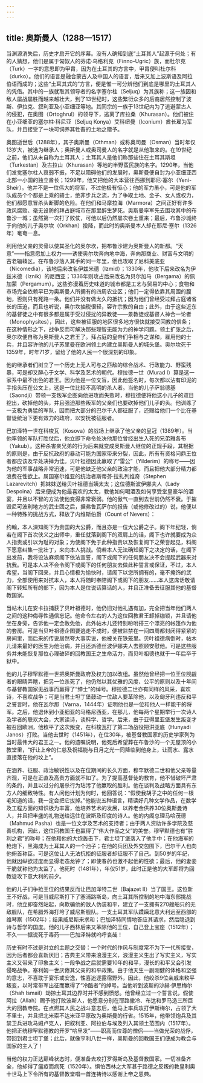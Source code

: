 ```yaml
---
---
---
```

title: 奥斯曼人（1288—1517）
---




当渊源消失后，历史才启开它的序幕。没有人确知到底“土耳其人”起源于何处；有的人猜想，他们是属于匈奴人的芬诺·乌格利克（Finno-Ugric）族，而杜尔克（Turk）一字的意思即为甲胄，因为在土耳其的方言中，甲胄便叫杜尔科（durko）。他们的语言是融合蒙古人及中国人的语言，后来又加上波斯语及阿拉伯语而成的；这些“土耳其式的”方言，便是惟一可分辨他们到底是哪里的土耳其人的凭借。其中的一族就取其领导者的名字塞尔柱（Seljuq）为其族称；这一族因和敌人屡战屡胜而越来越壮大，到了13世纪时，这些繁衍众多的后裔居然控制了波斯、伊拉克、叙利亚及小亚细亚等地。其同宗的一族于13世纪内为了逃避蒙古人的侵犯，在奥图（Ortoghrul）的领导下，逃离了库拉桑（Khurasan）。他们被住在小亚细亚的塞尔柱·科尼亚（Seljuq Konya）艾科纽曼（Iconium）酋长雇为军队，并且接受了一块可饲养其牲畜的土地之赠予。

奥图逝世后（1288年），其子奥斯曼（Othman）或称奥司曼（Osman）当时年仅13岁大，被选为继承人；奥斯曼人或奥司曼人的名字就是从他取来的。在19世纪之前，他们从未自称为土耳其人；土耳其人是他们称那些住在土耳其斯坦（Turkestan）及古拉山（Khurasan）等地的半野蛮民族的名字。1290年，当他们发觉塞尔柱人衰弱不振，不足以阻碍他们的发展时，奥斯曼便自封为小亚细亚西北部一小国的独立酋长；1299年，他又把他的大本营往西挪到耶尼·塞尔（Yeni-Sheir）。他并不是一位伟大的将军，不过他极有恒心；他的军力虽小，可是他的军队成员个个都是上乘的骑士，绝非步兵之流，为了争取土地、金子、女人或权力，他们都愿意冒杀头断脚的危险。在他们和马摩拉海（Marmora）之间正好有许多政风腐败、毫无设防的拜占庭城市在那里醉生梦死。奥斯曼率军先去围攻其中的布鲁沙一城；虽然第一次打了败仗，可他以后仍然屡次卷土重来；最后，布鲁沙城终于向他的儿子奥尔坎（Orkhan）投降，而此时的奥斯曼本人却在耶尼·塞尔（1326年）奄奄一息。

利用他父亲的灵骨以使其圣化的奥尔坎，把布鲁沙建为奥斯曼人的新都。“天意”——指意愿加上权力——诱使奥尔坎奔向地中海，奔向那商业、财富与文明的古老辐辏区。在布鲁沙落入其手的同一年里，他也攻取了尼科美底亚（Nicomedia），该地后来改名伊兹米德（Izmid）；1330年，他攻下后来改名为伊兹米德（Iznik）的尼西亚；1336年则攻占后来改名为贝尔加马（Bergama）的佩加蒙（Pergamum）。这些弥漫着历史味道的城市都是工艺与贸易的中心；食物和市场完全依赖早已为奥斯曼人所拥有的四周农业区；他们一定得依靠其周围的腹地，否则只有死路一条。他们并没有做太久的抵抗；因为他们曾经受过拜占庭诸省长的压迫，而且也听说，奥尔坎抽税很轻，容许宗教的自由；此外，由于这些近东的基督徒之中有很多都是属于受过侵扰的异教徒——景教徒或基督人神合一论者（Monophysites），因此，这些被征服的地区很多地方很快就接受回教的信条；在这种情形之下，战争反而可解决那些理智无能为力的神学问题。领土扩张之后，奥尔坎便自称为奥斯曼人之君王了。拜占庭的皇帝们争相与之谋和，雇用他的士兵，并且容许他的儿子苏里曼在欧洲领土内建立奥斯曼人的城头堡。奥尔坎死于1359年，时年71岁，留给了他的人民一个很深刻的印象。

他的继承者们树立了一个历史上无人可与之匹敌的综合战术、行政能力、野蛮残暴，可是却又醉心于文学、科学及艺术的朝代。穆拉德一世（Murad Ⅰ）算是这一家系中最不出色的君王。因为他是一位文盲，因此他签名时，每次都以沾有印泥的手指头压在公文上，这是一位比较不高明的杀人者。当他的儿子萨翁德基（Saondji）带领一支叛军企图向他进攻而失败时，穆拉德便将他这小儿子的双目挖出，砍掉他的头，并且强迫那些叛军的父亲们也要砍掉他们儿子的头。他训练了一支极为勇猛的军队，因而把大部分的巴尔干人都征服了，还赐给他们一个比在基督徒统治下更有效力的政府，以安抚被征服者。

巴加泽特一世在科梭瓦（Kosova）的战场上继承了他父亲的皇冠（1389年）。当他率领的军队打胜仗后，他立即下命令处决他那位曾经出生入死的兄弟雅各布（Yakub）。这种杀害亲兄弟的行为后来就变成奥斯曼人继位的正规手段，其根据的原则是，由于反抗政府的暴动可能为国家带来分裂，因此，所有有资格问鼎王位者都应该及早处决掉为佳。贝叶祖德因此赢取了“雷公”（Yilderim）的称号——因为他的军事战略非常迅速，可是他缺乏他父亲的政治才能，而且把他大部分精力都浪费在性欲上。属国塞尔维亚的统治者斯蒂芬·拉扎列维奇（Stephen Lazarevitch）把妹妹送给贝叶祖德当姨太太；这位德斯波伊娜夫人（Lady Despoina）后来便成为他最喜欢的太太，教他如何喝酒及如何享受堂皇豪华的酒宴，并且以不智的方法使他变得非常衰弱。他的傲气一直到去世前仍然不衰。于摧毁尼可波利地方的武士团之后，据弗鲁瓦萨尔的报告（或他修改过的）说，他便以一种特殊的挑战方式，释放了内维斯伯爵（Count of Nevers）：

约翰，本人深知阁下为贵国的大公爵，而且亦是一位大公爵之子。阁下年纪轻，倘若在阁下首次侠义之出师中，重任就落到阁下的双肩上的话，阁下也许就要成为众人指责或引以为耻的对象；为使阁下免于此种指责以及恢复阁下之荣誉起见，料阁下愿意纠集一批壮丁，来向本人挑战。倘若本人无法确知阁下之决定的话，在阁下出发前，我将设法麻烦阁下依法宣誓，阁下或阁下的任何朋友决不会提起武器来对抗我。可是本人决不会令阁下或阁下的任何朋友去做此种誓言或保证，不过，本人希望，当阁下回来，并且心情极为愉快时，请阁下以您所拥有的，毫不掩饰的武力，全部使用来对抗本人，本人将随时奉陪阁下或阁下的朋友……本人这席话敬请阁下转知所有的部下，因为本人是位说话算话的人，并且正准备去征服其他的基督教国家。



当帖木儿在安卡拉捕获了贝叶祖德时，他仍旧对他礼遇有加，完全把当年他们两人之间的这种侮辱性通信忘记。他命令左右的人为这位回教君王卸掉枷锁，并且请他坐在身旁，告诉他一定会赦免他，此外帖木儿还特别吩咐搭三个漂亮的帐篷作为他的套房。可是当贝叶祖德企图要逃走不成时，便被监禁在一间四周都封闭得紧紧的房间里，而后来的传说居然夸大事实说，他被关在铁笼里。贝叶祖德病倒时，帖木儿请来最好的医生为他治病，并且还派德丝波伊娜夫人去照顾安慰他。可是这些服务并未能恢复那位心理破碎的回教国王之生命活力，而贝叶祖德也就于一年后卒于狱中。

他的儿子穆罕默德一世把奥斯曼政府及权力加以改组。虽然他曾经把一位王位觊觎者的眼睛弄瞎，把另一位杀死了，他仍然以其优雅的风度、公平的原则以及十年间与基督教国家无战事而赢得了“绅士”的绰号。穆拉德二世亦有同样的风采，喜欢诗，不喜欢战争；可是当君士坦丁堡鼓动一位敌人要革除他，以及匈牙利违反和平之誓言时，他在瓦尔那（Varna，1444年）证明他也是一位和他人一样能干的将军。之后，他退休到小亚细亚的马格尼西亚，在那儿，他每两个星期举行一次诗人及学者的联欢大会，大家读诗，谈科学、哲学。后来，由于亚得里亚堡发生叛变才被召回欧洲，他敉平了这次叛变，在科梭瓦打了第二场战役把洪亚底（Hunyadi Janos）打败。当他去世时（1451年），在位30年，被基督教国家的历史学家列为当时最伟大的君王之一。他的遗嘱说明，他死后希望葬在布鲁沙的一个无屋顶的小教堂里，“好让上帝的仁慈及祝福能与日月之光一同降临到他身上，让雨水、露水直接落在他的坟上”。

在涵养、征服、政治敏锐性以及在位期间的长久方面，穆罕默德二世和他父亲等量齐观，可是在正直及高贵方面就不如了。为了提高基督徒的教育，他不惜破坏严肃的条约，并且以过分的屠杀行为玷污了他赢取的胜利。他在谈判及战略方面具有东方人的细致特性。有人问他计划为何时，他回答说：“假使我胡子之中的任何一根毛知道的话，我一定会把它拔掉。”他能说五种语言，精读好几种文学作品，在数学及工程方面的知识极为丰富，他培养艺术的发展，以养老金供养30位奥斯曼诗人，并且把丰盛的礼物送给远住在波斯及印度的诗人。他的内阁总理马哈茂德（Mahmud Pasha）也是一位文学及艺术的支持者；由于两人资助许多学院及慈善机构，因此，这位回教国王也赢得了“伟大作品之父”的美誉。穆罕默德也有“胜利之君”的称号；在他和他的大炮轰击下，君士坦丁堡落入了他手中；在他海军的枪炮下，黑海成为土耳其人的一个池子；在他的兵团及外交包围下，巴尔干人也向他俯首称臣。可是这位让人无法抗拒的征服者却征服不了自己。到50岁的年纪，他就因纵欲过度而显得老态龙钟了；即使春药也激不起他的性欲；最后，他的妻妾干脆就称他为太监了。他死时（1481年），年仅51岁，此时正是他的大军即将为回教徒攻下意大利的前夕。

他的儿子们争抢王位的结果反而让巴加泽特二世（Bajazet Ⅱ）当了国王。这位新王不好战，可是当威尼斯打下了塞浦路斯岛，向土耳其所控制的地中海东部挑战时，他立即奋然站起，向欺骗他的敌人伪装和平，建立了一支拥有270艘船只的无敌舰队，在希腊外海打垮了威尼斯舰队。一支土耳其军队蹂躏北意大利远至西部的维琴察（1502年）；结果威尼斯来求和；巴加泽特同情地答应其请求，然后隐退到诗与哲学的国度。他的儿子西林后来又革除他的王位，自己登上宝座（1512年）；不久——据说死于毒药——巴加泽特就呜呼哀哉！

历史有时不过是对立的主题之交替：一个时代的作风与制度常不为下一代所接受，因为后者都会喜新厌旧；古典主义带来浪漫主义，浪漫主义生出了写实主义，写实主义又带来了印象主义；一段争战之后就需要10年的和平，漫长的和平又会引发侵略战争。塞利姆一世厌倦其父亲的和平政策。由于他天生一副刚健的体格和坚强的意志，不喜耽于宴乐或安逸，性喜追逐露宿野外，因此，他绞杀9位亲戚来敉平叛变，以时常带军出征而赢得了“冷酷者”的绰号。当他听到波斯的沙赫·伊思梅尔（Shah Ismail）劫掠土耳其边界时并不感到愤怒。他曾经立过一个誓言说，假使阿拉（Allah）赐予他打败波斯人，他愿意分别在耶路撒冷、布达和罗马造三所巨大的回教寺院。在点燃其人民之战斗意志后，他马上率兵攻打伊斯梅尔，占领了大不里士，并且把北米索不达米亚平原改为奥斯曼的行省。1515年，他带领炮兵及其禁卫兵进攻马姆卢克人，把叙利亚、阿拉伯与埃及列入其领土范围内（1517年）。他把正统穆罕默德教的开罗“哈里发”——职高而位尊的僧侣——当做光荣的战俘，带回到君士坦丁堡；此后，就像亨利八世一样，奥斯曼的回教国王们便成为教会与国家的主人了！

当他的权力正达巅峰状态时，便准备去攻打罗得斯岛及基督教国家。一切准备齐全，他却得了瘟疫而病死（1520年）。惧怕西林之大军甚于路德之反叛的教皇利奥十世马上下令所有的基督教堂唱一首连祷诗以感谢上帝之恩典。